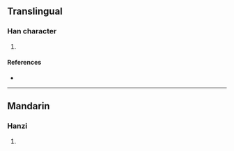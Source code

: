 {{character info/new}}
==Translingual==

===Han character===
{{Han char|rn=86|rad=火|as=19|sn=23|four=00211|canj=IYF|ids=⿸靡灬}}

# {{defn|Han|sort=火19}}

====References====
* {{Han ref|kx=0688.080|dkj=19626|dj=1099.250|hdz=32250.110|uh=7222|ud=29218|bh=F7E6|bd=63462}}

----

==Mandarin==

===Hanzi===
{{cmn-hanzi|pin=[[mí]] ([[mi2]])|wg=mi<sup>2</sup>}}

# {{defn|lang=cmn|sort=火19}}